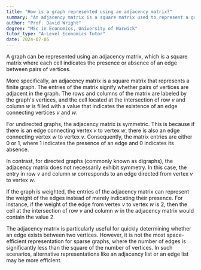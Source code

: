 ```yaml
---
title: "How is a graph represented using an adjacency matrix?"
summary: "An adjacency matrix is a square matrix used to represent a graph, where each cell indicates the presence or absence of edges between vertices."
author: "Prof. David Wright"
degree: "MSc in Economics, University of Warwick"
tutor_type: "A-Level Economics Tutor"
date: 2024-07-05
---
```


A graph can be represented using an adjacency matrix, which is a square matrix where each cell indicates the presence or absence of an edge between pairs of vertices.

More specifically, an adjacency matrix is a square matrix that represents a finite graph. The entries of the matrix signify whether pairs of vertices are adjacent in the graph. The rows and columns of the matrix are labeled by the graph's vertices, and the cell located at the intersection of row $v$ and column $w$ is filled with a value that indicates the existence of an edge connecting vertices $v$ and $w$.

For undirected graphs, the adjacency matrix is symmetric. This is because if there is an edge connecting vertex $v$ to vertex $w$, there is also an edge connecting vertex $w$ to vertex $v$. Consequently, the matrix entries are either $0$ or $1$, where $1$ indicates the presence of an edge and $0$ indicates its absence.

In contrast, for directed graphs (commonly known as digraphs), the adjacency matrix does not necessarily exhibit symmetry. In this case, the entry in row $v$ and column $w$ corresponds to an edge directed from vertex $v$ to vertex $w$.

If the graph is weighted, the entries of the adjacency matrix can represent the weight of the edges instead of merely indicating their presence. For instance, if the weight of the edge from vertex $v$ to vertex $w$ is $2$, then the cell at the intersection of row $v$ and column $w$ in the adjacency matrix would contain the value $2$.

The adjacency matrix is particularly useful for quickly determining whether an edge exists between two vertices. However, it is not the most space-efficient representation for sparse graphs, where the number of edges is significantly less than the square of the number of vertices. In such scenarios, alternative representations like an adjacency list or an edge list may be more efficient.
    